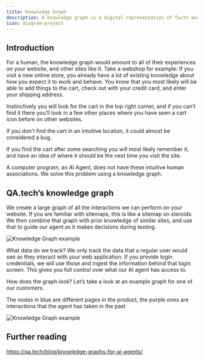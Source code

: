 ```yaml
---
title: Knowledge Graph
description: A knowledge graph is a digital representation of facts and relations. This can be used as an AI agent’s understanding and memory of a website.
icon: diagram-project
---
```


## Introduction

For a human, the knowledge graph would amount to all of their experiences on your website, and other sites like it. Take a webshop for example: If you visit a new online store, you already have a lot of existing knowledge about how you expect it to work and behave. You know that you most likely will be able to add things to the cart, check out with your credit card, and enter your shipping address.

Instinctively you will look for the cart in the top right corner, and if you can’t find it there you’ll look in a few other places where you have seen a cart icon before on other websites.

If you don’t find the cart in an intuitive location, it could almost be considered a bug.

If you find the cart after some searching you will most likely remember it, and have an idea of where it should be the next time you visit the site.

A computer program, an AI Agent, does not have these intuitive human associations. We solve this problem using a knowledge graph.

## QA.tech’s knowledge graph

We create a large graph of all the interactions we can perform on your website. If you are familiar with sitemaps, this is like a sitemap on steroids. We then combine that graph with prior knowledge of similar sites, and use that to guide our agent as it makes decisions during testing.

<img src="/images/knowledge-graph-zoomed.png" alt="Knowledge Graph example" />

What data do we track?
We only track the data that a regular user would see as they interact with your web application. If you provide login credentials, we will use those and ingest the information behind that login screen. This gives you full control over what our AI agent has access to.

How does the graph look?
Let’s take a look at an example graph for one of our customers.

The nodes in blue are different pages in the product, the purple ones are interactions that the agent has taken in the past

<img src="/images/knowledge-graph.png" alt="Knowledge Graph example" />

## Further reading

https://qa.tech/blog/knowledge-graphs-for-ai-agents/
